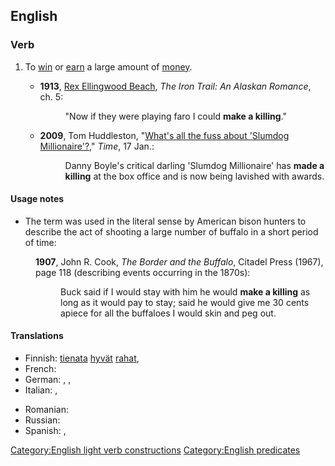==English==

===Verb===
{{en-verb|makes a killing|making a killing|made a killing}}

# {{lb|en|idiomatic}} To [[win]] or [[earn]] a large amount of [[money]].
#* '''1913''', [[w:Rex Ellingwood Beach|Rex Ellingwood Beach]], ''The Iron Trail: An Alaskan Romance'', ch. 5:
#*: "Now if they were playing faro I could '''make a killing'''."
#* '''2009''', Tom Huddleston, "[http://www.timeout.com/film/chicago/features/show-feature/6652/whats-all-the-fuss-about-slumdog-millionaire.html?cpage=5&ccat=27 What's all the fuss about 'Slumdog Millionaire'?]," ''Time'', 17 Jan.:
#*: Danny Boyle's critical darling 'Slumdog Millionaire' has '''made a killing''' at the box office and is now being lavished with awards.

====Usage notes====
* The term was used in the literal sense by American bison hunters to describe the act of shooting a large number of buffalo in a short period of time:
: '''1907''', John R. Cook, ''The Border and the Buffalo'', Citadel Press (1967), page 118 (describing events occurring in the 1870s):
:: Buck said if I would stay with him he would '''make a killing''' as long as it would pay to stay; said he would give me 30 cents apiece for all the buffaloes I would skin and peg out.

====Translations====
{{trans-top|to win or earn a large amount of money}}
* Finnish: [[tienata]] [[hyvä|hyvät]] [[raha|rahat]], {{t|fi|lyödä rahoiksi}}
* French: {{t+|fr|toucher le jackpot}}
* German: {{t|de|den großen Reibach machen}}, {{t|de|Reibach machen}}, {{t+|de|sich eine goldene Nase verdienen}}
* Italian: {{t|it|sbancare}}, {{t|it|fare una fortuna}}
{{trans-mid}}
* Romanian: {{t|ro|a da lovitura}}
* Russian: {{t|ru|грести́ де́ньги лопатой}}
* Spanish: {{t|es|hacer su agosto}}, {{t|es|hacerse la América}}
{{trans-bottom}}

[[Category:English light verb constructions]]
[[Category:English predicates]]